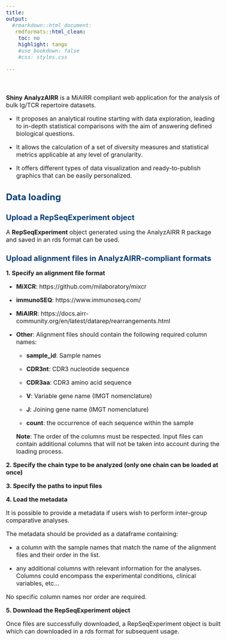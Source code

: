 ```yaml
---
title: 
output: 
  #rmarkdown::html_document:
   rmdformats::html_clean:
    toc: no
    highlight: tango
    #use_bookdown: false
    #css: styles.css

---
```



<style type="text/css">
.main-container {
  max-width: 1800px;
  margin-left: auto;
  margin-right: auto;
}

h1 {
  color: #033c73;
   font-size: 24px;
}
h1.title {
  color: #033c73;
}
h2 {
  color: #033c73;
  font-size: 20px;
}
h3 {
   color: #033c73;
   font-size: 18px;
}
h4 {
   color: #022f5a;
}
h5 {
  color: #033c73;
}
h6 {
   color: #033c73;
}
body{ 
  font-size: 16px;
}
</style>

<br><br>
**Shiny AnalyzAIRR** is a MiAIRR compliant web application for the analysis of bulk Ig/TCR repertoire datasets.

* It proposes an analytical routine starting with data exploration, leading to in-depth statistical comparisons with the aim of answering defined biological questions.

* It allows the calculation of a set of diversity measures and statistical metrics applicable at any level of granularity.

* It offers different types of data visualization and ready-to-publish graphics that can be easily personalized. 


# Data loading

## Upload a RepSeqExperiment object

A **RepSeqExperiment** object generated using the AnalyzAIRR R package and saved in an rds format can be used.

## Upload alignment files in AnalyzAIRR-compliant formats

**1. Specify an alignment file format**

  * **MiXCR**: https://github.com/milaboratory/mixcr

  * **immunoSEQ**: https://www.immunoseq.com/

  * **MiAIRR**: https://docs.airr-community.org/en/latest/datarep/rearrangements.html 
  
  * **Other**: Alignment files should contain the following required column names:

      - **sample_id**: Sample names
      
      - **CDR3nt**: CDR3 nucleotide sequence
      
      - **CDR3aa**: CDR3 amino acid sequence
      
      - **V**: Variable gene name (IMGT nomenclature)
      
      - **J**: Joining gene name (IMGT nomenclature)
      
      - **count**: the occurrence of each sequence within the sample
      
      **Note**: The order of the columns must be respected. Input files can contain           additional columns that will not be taken into account during the loading process.

**2. Specify the chain type to be analyzed (only one chain can be loaded at once)**

**3. Specify the paths to input files**

**4. Load the metadata**

  It is possible to provide a metadata if users wish to perform inter-group comparative analyses. 
  
  The metadata should be provided as a dataframe containing:

  * a column with the sample names that match the name of the alignment files and their order in the list.
  
  * any additional columns with relevant information for the analyses. Columns could encompass the experimental conditions, clinical variables, etc... 
  
  No specific column names nor order are required.

**5. Download the RepSeqExperiment object**

Once files are successfully downloaded, a RepSeqExperiment object is built which can downloaded in a rds format for subsequent usage.
<br><br>

